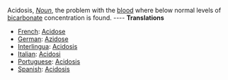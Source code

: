 Acidosis, ''[[Noun]]'', the problem with the [[blood]] where below normal levels of [[bicarbonate]] concentration is found. 
---- '''Translations''' 
* [[French]]: [[Acidose]] 
* [[German]]: [[Azidose]] 
* [[Interlingua]]: [[Acidosis]] 
* [[Italian]]: [[Acidosi]] 
* [[Portuguese]]: [[Acidosis]] 
* [[Spanish]]: [[Acidosis]]